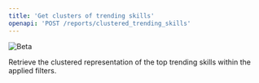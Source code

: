 ```yaml
---
title: 'Get clusters of trending skills'
openapi: 'POST /reports/clustered_trending_skills'
---
```


![Beta](https://img.shields.io/badge/-Experimental-orange)

Retrieve the clustered representation of the top trending skills within the applied filters.

